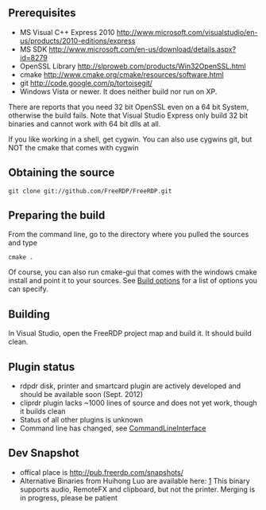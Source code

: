 ==Prerequisites==

* MS Visual C++ Express 2010 http://www.microsoft.com/visualstudio/en-us/products/2010-editions/express
* MS SDK http://www.microsoft.com/en-us/download/details.aspx?id=8279
* OpenSSL Library http://slproweb.com/products/Win32OpenSSL.html
* cmake http://www.cmake.org/cmake/resources/software.html
* git http://code.google.com/p/tortoisegit/
* Windows Vista or newer. It does neither build nor run on XP.

There are reports that you need 32 bit OpenSSL even on a 64 bit System, otherwise the build fails. Note that Visual Studio Express only build 32 bit binaries and cannot work with 64 bit dlls at all.

If you like working in a shell, get cygwin. You can also use cygwins git, but NOT the cmake that comes with cygwin

==Obtaining the source==
<pre>git clone git://github.com/FreeRDP/FreeRDP.git</pre>

==Preparing the build==
From the command line, go to the directory where you pulled the sources and type
<pre>cmake .</pre>
Of course, you can also run cmake-gui that comes with the windows cmake install and point it to your sources.
See [[Build options]] for a list of options you can specify.
== Building ==
In Visual Studio, open the FreeRDP project map and build it. It should build clean.


== Plugin status ==
* rdpdr disk, printer and smartcard plugin are actively developed and should be available soon (Sept. 2012)
* cliprdr plugin lacks ~1000 lines of source and does not yet work, though it builds clean
* Status of all other plugins is unknown
* Command line has changed, see [[CommandLineInterface]]

== Dev Snapshot ==
* offical place is http://pub.freerdp.com/snapshots/
* Alternative Binaries from Huihong Luo are available here: [http://www.vmlite.com/VMLiteRemote.zip] This binary supports audio, RemoteFX and clipboard, but not the printer. Merging is in progress, please be patient